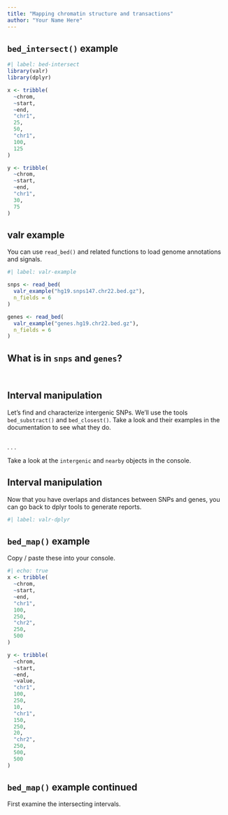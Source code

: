 ```yaml
---
title: "Mapping chromatin structure and transactions"
author: "Your Name Here"
---
```


## `bed_intersect()` example {.smaller}

```r
#| label: bed-intersect
library(valr)
library(dplyr)

x <- tribble(
  ~chrom,
  ~start,
  ~end,
  "chr1",
  25,
  50,
  "chr1",
  100,
  125
)

y <- tribble(
  ~chrom,
  ~start,
  ~end,
  "chr1",
  30,
  75
)
```

## valr example

You can use `read_bed()` and related functions to load genome annotations and signals.

```r
#| label: valr-example

snps <- read_bed(
  valr_example("hg19.snps147.chr22.bed.gz"),
  n_fields = 6
)

genes <- read_bed(
  valr_example("genes.hg19.chr22.bed.gz"),
  n_fields = 6
)
```

## What is in `snps` and `genes`? {.smaller}

```r
```

```r
```

## Interval manipulation {.smaller}

Let's find and characterize intergenic SNPs. We'll use the tools `bed_substract()` and `bed_closest()`. Take a look and their examples in the documentation to see what they do.

```r
```

. . .

Take a look at the `intergenic` and `nearby` objects in the console.

## Interval manipulation {.smaller}

Now that you have overlaps and distances between SNPs and genes, you can
go back to dplyr tools to generate reports.

```r
#| label: valr-dplyr
```

## `bed_map()` example {.smaller}

Copy / paste these into your console.

```r
#| echo: true
x <- tribble(
  ~chrom,
  ~start,
  ~end,
  "chr1",
  100,
  250,
  "chr2",
  250,
  500
)

y <- tribble(
  ~chrom,
  ~start,
  ~end,
  ~value,
  "chr1",
  100,
  250,
  10,
  "chr1",
  150,
  250,
  20,
  "chr2",
  250,
  500,
  500
)
```

## `bed_map()` example continued {.smaller}

First examine the intersecting intervals.

```r
```


```r
```
